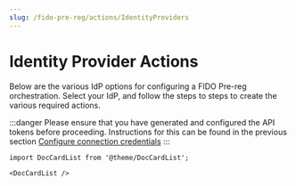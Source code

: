 ```yaml
---
slug: /fido-pre-reg/actions/IdentityProviders
---
```


# Identity Provider Actions

Below are the various IdP options for configuring a FIDO Pre-reg orchestration. Select your IdP, and follow the steps to steps to create the various required actions.

:::danger
Please ensure that you have generated and configured the API tokens before proceeding. Instructions for this can be found in the previous section [Configure connection credentials](/yed-spoke-example/docs/fido-pre-reg/connections)
:::

```mdx-code-block
import DocCardList from '@theme/DocCardList';

<DocCardList />
```
